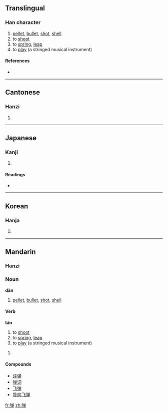 {{also|彈|弾}}
==Translingual==

===Han character===
{{Han char|rn=57|rad=弓|as=08|sn=11|four=|canj=弓金田十 (NCWJ)}}

# [[pellet]], [[bullet]], [[shot]], [[shell]]
# to [[shoot]]
# to [[spring]], [[leap]]
# to [[play]] (a stringed musical instrument)

====References====
* {{Han ref|kx=0360.031|hdz=20999.050|uh=5F39|ud=24377}}

----

==Cantonese==

===Hanzi===
{{yue-hanzi|jyut=|y=daan6, taan4|tra=彈}}

# {{defn|Cantonese}}

----

==Japanese==

===Kanji===
{{ja-kanji|grade=|rs=弓08}}

# {{defn|Japanese}}

====Readings====
* {{ja-readings|on=[[だん]] (dan), [[たん]] (tan)|kun=[[たま]] (tama), [[はずむ]] (hazumu), [[ひく]] (hiku)}}

----

==Korean==

===Hanja===
{{ko-hanja|hangeul=탄|eumhun=|rv=tan|mr=t'an|y=than}}

# {{defn|Korean}}

----

==Mandarin==

===Hanzi===
{{cmn-hanzi|tra=彈|pin=[[dàn]] ([[dan4]]), [[tán]] ([[tan2]])|wg=tan<sup>4</sup>, tan<sup>2</sup>}}

===Noun===
'''dàn'''
# [[pellet]], [[bullet]], [[shot]], [[shell]]

====Verb====
'''tán'''
# to [[shoot]]
# to [[spring]], [[leap]]
# to [[play]] (a stringed musical instrument)

# {{defn|Mandarin}}

====Compounds====
*[[评弹]]
*[[弹词]]
*[[飞弹]]
*[[导向飞弹]]

[[fr:弹]]
[[zh:弹]]